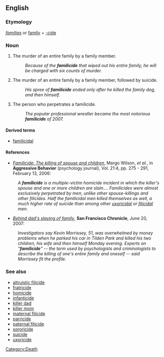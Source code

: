 ==English==

===Etymology===
''[[familias]]'' or [[family]] + [[-cide]]

===Noun===
{{en-noun}}
# The murder of an entire family by a family member.
#:''Because of the '''familicide''' that wiped out his entire family, he will be charged with six counts of murder.''
# The murder of an entire family by a family member, followed by suicide.
#:''His spree of '''familicide''' ended only after he killed the family dog, and then himself.''
# The person who perpetrates a familicide.
#:''The popular professional wrestler became the most notorious '''familicide''' of 2007.''

====Derived terms====
* [[familicidal]]

====References====
* [http://www3.interscience.wiley.com/cgi-bin/abstract/112417676/ABSTRACT?CRETRY=1&SRETRY=0 ''Familicide: The killing of spouse and children''], Margo Wilson, ''et al.'', in '''Aggressive Behavior''' (psychology journal), Vol. 21:4, pp. 275 - 291, February 13, 2006:

:''A '''familicide''' is a multiple-victim homicide incident in which the killer's spouse and one or more children are slain.... Familicides were almost exclusively perpetrated by men, unlike other spouse-killings and other filicides. Half the familicidal men killed themselves as well, a much higher rate of suicide than among other [[uxoricidal]] or [[filicidal]] men.''

*[http://www.sfgate.com/cgi-bin/article.cgi?file=/c/a/2007/06/20/MNGSLQIDEL1.DTL ''Behind dad's slaying of family''], '''San Francisco Chronicle''', June 20, 2007:  

:''Investigators say Kevin Morrissey, 51, was overwhelmed by money problems when he parked his car in Tilden Park and killed his two children, his wife and then himself Monday evening. Experts on "'''familicide'''" -- the term used by psychologists and criminologists to describe the killing of one's entire family and oneself -- said Morrissey fit the profile.''

===See also===
*[[altruistic filicide]]
*[[fratricide]]
*[[homicide]]
*[[infanticide]]
*[[killer dad]]
*[[killer mom]]
*[[maternal filicide]]
*[[parricide]]
*[[paternal filicide]]
*[[sororicide]]
*[[suicide]]
*[[uxoricide]]

[[Category:Death]]